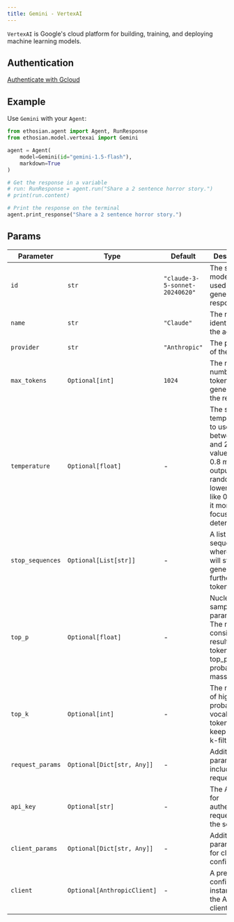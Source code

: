 ```yaml
---
title: Gemini - VertexAI
---
```


`VertexAI` is Google's cloud platform for building, training, and deploying machine learning models.

## Authentication

[Authenticate with Gcloud](https://cloud.google.com/vertex-ai/generative-ai/docs/start/quickstarts/quickstart-multimodal)

## Example

Use `Gemini` with your `Agent`:

<CodeGroup>

```python agent.py
from ethosian.agent import Agent, RunResponse
from ethosian.model.vertexai import Gemini

agent = Agent(
    model=Gemini(id="gemini-1.5-flash"),
    markdown=True
)

# Get the response in a variable
# run: RunResponse = agent.run("Share a 2 sentence horror story.")
# print(run.content)

# Print the response on the terminal
agent.print_response("Share a 2 sentence horror story.")
```

</CodeGroup>

## Params

| Parameter        | Type                        | Default                        | Description                                                                                                                                                               |
| ---------------- | --------------------------- | ------------------------------ | ------------------------------------------------------------------------------------------------------------------------------------------------------------------------- |
| `id`             | `str`                       | `"claude-3-5-sonnet-20240620"` | The specific model ID used for generating responses.                                                                                                                      |
| `name`           | `str`                       | `"Claude"`                     | The name identifier for the agent.                                                                                                                                        |
| `provider`       | `str`                       | `"Anthropic"`                  | The provider of the model.                                                                                                                                                |
| `max_tokens`     | `Optional[int]`             | `1024`                         | The maximum number of tokens to generate in the response.                                                                                                                 |
| `temperature`    | `Optional[float]`           | -                              | The sampling temperature to use, between 0 and 2. Higher values like 0.8 make the output more random, while lower values like 0.2 make it more focused and deterministic. |
| `stop_sequences` | `Optional[List[str]]`       | -                              | A list of sequences where the API will stop generating further tokens.                                                                                                    |
| `top_p`          | `Optional[float]`           | -                              | Nucleus sampling parameter. The model considers the results of the tokens with top_p probability mass.                                                                    |
| `top_k`          | `Optional[int]`             | -                              | The number of highest probability vocabulary tokens to keep for top-k-filtering.                                                                                          |
| `request_params` | `Optional[Dict[str, Any]]`  | -                              | Additional parameters to include in the request.                                                                                                                          |
| `api_key`        | `Optional[str]`             | -                              | The API key for authenticating requests to the service.                                                                                                                   |
| `client_params`  | `Optional[Dict[str, Any]]`  | -                              | Additional parameters for client configuration.                                                                                                                           |
| `client`         | `Optional[AnthropicClient]` | -                              | A pre-configured instance of the Anthropic client.                                                                                                                        |
